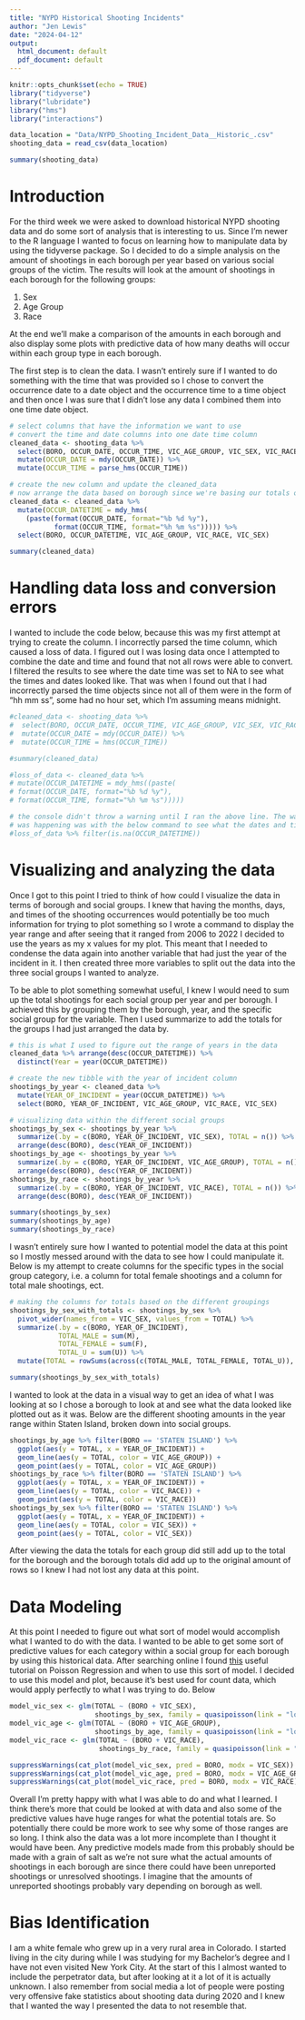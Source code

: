 ---
title: "NYPD Historical Shooting Incidents"
author: "Jen Lewis"
date: "2024-04-12"
output:
  html_document: default
  pdf_document: default
---

```{r setup, include=FALSE}

knitr::opts_chunk$set(echo = TRUE)
library("tidyverse")
library("lubridate")
library("hms")
library("interactions")

data_location = "Data/NYPD_Shooting_Incident_Data__Historic_.csv"
shooting_data = read_csv(data_location)

summary(shooting_data)

```

# Introduction

For the third week we were asked to download historical NYPD shooting data and do some sort of analysis that is interesting to us. Since I'm newer to the R language I wanted to focus on learning how to manipulate data by using the tidyverse package. So I decided to do a simple analysis on the amount of shootings in each borough per year based on various social groups of the victim. The results will look at the amount of shootings in each borough for the following groups:
  
  1. Sex
  2. Age Group
  3. Race

At the end we'll make a comparison of the amounts in each borough and also display some plots with predictive data of how many deaths will occur within each group type in each borough.

The first step is to clean the data. I wasn't entirely sure if I wanted to do something with the time that was provided so I chose to convert the occurrence date to a date object and the occurrence time to a time object and then once I was sure that I didn't lose any data I combined them into one time date object.

```{r cleaning_data, include=TRUE}

# select columns that have the information we want to use
# convert the time and date columns into one date time column
cleaned_data <- shooting_data %>% 
  select(BORO, OCCUR_DATE, OCCUR_TIME, VIC_AGE_GROUP, VIC_SEX, VIC_RACE) %>%  
  mutate(OCCUR_DATE = mdy(OCCUR_DATE)) %>%
  mutate(OCCUR_TIME = parse_hms(OCCUR_TIME))

# create the new column and update the cleaned_data
# now arrange the data based on borough since we're basing our totals off of it
cleaned_data <- cleaned_data %>% 
  mutate(OCCUR_DATETIME = mdy_hms(
    (paste(format(OCCUR_DATE, format="%b %d %y"), 
           format(OCCUR_TIME, format="%h %m %s"))))) %>% 
  select(BORO, OCCUR_DATETIME, VIC_AGE_GROUP, VIC_RACE, VIC_SEX)

summary(cleaned_data)

```

# Handling data loss and conversion errors

I wanted to include the code below, because this was my first attempt at trying to create the column. I incorrectly parsed the time column, which caused a loss of data. I figured out I was losing data once I attempted to combine the date and time and found that not all rows were able to convert. I filtered the results to see where the date time was set to NA to see what the times and dates looked like. That was when I found out that I had incorrectly parsed the time objects since not all of them were in the form of "hh mm ss", some had no hour set, which I'm assuming means midnight. 

``` {r data_loss, include=TRUE}

#cleaned_data <- shooting_data %>% 
#  select(BORO, OCCUR_DATE, OCCUR_TIME, VIC_AGE_GROUP, VIC_SEX, VIC_RACE) %>%  
#  mutate(OCCUR_DATE = mdy(OCCUR_DATE)) %>%
#  mutate(OCCUR_TIME = hms(OCCUR_TIME))

#summary(cleaned_data)

#loss_of_data <- cleaned_data %>% 
# mutate(OCCUR_DATETIME = mdy_hms((paste(
# format(OCCUR_DATE, format="%b %d %y"), 
# format(OCCUR_TIME, format="%h %m %s")))))

# the console didn't throw a warning until I ran the above line. The way I determined what 
# was happening was with the below command to see what the dates and times looked like.
#loss_of_data %>% filter(is.na(OCCUR_DATETIME))

```

# Visualizing and analyzing the data

Once I got to this point I tried to think of how could I visualize the data in terms of borough and social groups. I knew that having the months, days, and times of the shooting occurrences would potentially be too much information for trying to plot something so I wrote a command to display the year range and after seeing that it ranged from 2006 to 2022 I decided to use the years as my x values for my plot. This meant that I needed to condense the data again into another variable that had just the year of the incident in it. I then created three more variables to split out the data into the three social groups I wanted to analyze. 

To be able to plot something somewhat useful, I knew I would need to sum up the total shootings for each social group per year and per borough. I achieved this by grouping them by the borough, year, and the specific social group for the variable. Then I used summarize to add the totals for the groups I had just arranged the data by.

```{r vizualizing_data, include=TRUE}

# this is what I used to figure out the range of years in the data
cleaned_data %>% arrange(desc(OCCUR_DATETIME)) %>% 
  distinct(Year = year(OCCUR_DATETIME)) 

# create the new tibble with the year of incident column
shootings_by_year <- cleaned_data %>% 
  mutate(YEAR_OF_INCIDENT = year(OCCUR_DATETIME)) %>% 
  select(BORO, YEAR_OF_INCIDENT, VIC_AGE_GROUP, VIC_RACE, VIC_SEX)

# visualizing data within the different social groups
shootings_by_sex <- shootings_by_year %>% 
  summarize(.by = c(BORO, YEAR_OF_INCIDENT, VIC_SEX), TOTAL = n()) %>% 
  arrange(desc(BORO), desc(YEAR_OF_INCIDENT))
shootings_by_age <- shootings_by_year %>% 
  summarize(.by = c(BORO, YEAR_OF_INCIDENT, VIC_AGE_GROUP), TOTAL = n()) %>% 
  arrange(desc(BORO), desc(YEAR_OF_INCIDENT))
shootings_by_race <- shootings_by_year %>% 
  summarize(.by = c(BORO, YEAR_OF_INCIDENT, VIC_RACE), TOTAL = n()) %>% 
  arrange(desc(BORO), desc(YEAR_OF_INCIDENT))

summary(shootings_by_sex)
summary(shootings_by_age)
summary(shootings_by_race)

```
I wasn't entirely sure how I wanted to potential model the data at this point so I mostly messed around with the data to see how I could manipulate it. Below is my attempt to create columns for the specific types in the social group category, i.e. a column for total female shootings and a column for total male shootings, ect.

```{r, creating_total_columns, include=TRUE}

# making the columns for totals based on the different groupings
shootings_by_sex_with_totals <- shootings_by_sex %>% 
  pivot_wider(names_from = VIC_SEX, values_from = TOTAL) %>% 
  summarize(.by = c(BORO, YEAR_OF_INCIDENT), 
            TOTAL_MALE = sum(M), 
            TOTAL_FEMALE = sum(F), 
            TOTAL_U = sum(U)) %>%
  mutate(TOTAL = rowSums(across(c(TOTAL_MALE, TOTAL_FEMALE, TOTAL_U)), na.rm=TRUE))

summary(shootings_by_sex_with_totals)

```

I wanted to look at the data in a visual way to get an idea of what I was looking at so I chose a borough to look at and see what the data looked like plotted out as it was. Below are the different shooting amounts in the year range within Staten Island, broken down into social groups.

```{r, analyzing_data, include=TRUE}

shootings_by_age %>% filter(BORO == 'STATEN ISLAND') %>% 
  ggplot(aes(y = TOTAL, x = YEAR_OF_INCIDENT)) + 
  geom_line(aes(y = TOTAL, color = VIC_AGE_GROUP)) + 
  geom_point(aes(y = TOTAL, color = VIC_AGE_GROUP))
shootings_by_race %>% filter(BORO == 'STATEN ISLAND') %>% 
  ggplot(aes(y = TOTAL, x = YEAR_OF_INCIDENT)) + 
  geom_line(aes(y = TOTAL, color = VIC_RACE)) + 
  geom_point(aes(y = TOTAL, color = VIC_RACE))
shootings_by_sex %>% filter(BORO == 'STATEN ISLAND') %>% 
  ggplot(aes(y = TOTAL, x = YEAR_OF_INCIDENT)) + 
  geom_line(aes(y = TOTAL, color = VIC_SEX)) + 
  geom_point(aes(y = TOTAL, color = VIC_SEX))

```

After viewing the data the totals for each group did still add up to the total for the borough and the borough totals did add up to the original amount of rows so I knew I had not lost any data at this point.

# Data Modeling

At this point I needed to figure out what sort of model would accomplish what I wanted to do with the data. I wanted to be able to get some sort of predictive values for each category within a social group for each borough by using this historical data. After searching online I found [this](https://www.dataquest.io/blog/tutorial-poisson-regression-in-r/) useful tutorial on Poisson Regression and when to use this sort of model. I decided to use this model and plot, because it's best used for count data, which would apply perfectly to what I was trying to do. Below

```{r, modeling_data, include=TRUE}

model_vic_sex <- glm(TOTAL ~ (BORO + VIC_SEX), 
                     shootings_by_sex, family = quasipoisson(link = "log"))
model_vic_age <- glm(TOTAL ~ (BORO + VIC_AGE_GROUP), 
                     shootings_by_age, family = quasipoisson(link = "log"))
model_vic_race <- glm(TOTAL ~ (BORO + VIC_RACE), 
                      shootings_by_race, family = quasipoisson(link = "log"))

suppressWarnings(cat_plot(model_vic_sex, pred = BORO, modx = VIC_SEX))
suppressWarnings(cat_plot(model_vic_age, pred = BORO, modx = VIC_AGE_GROUP))
suppressWarnings(cat_plot(model_vic_race, pred = BORO, modx = VIC_RACE))

```

Overall I'm pretty happy with what I was able to do and what I learned. I think there's more that could be looked at with data and also some of the predictive values have huge ranges for what the potential totals are. So potentially there could be more work to see why some of those ranges are so long. I think also the data was a lot more incomplete than I thought it would have been. Any predictive models made from this probably should be made with a grain of salt as we're not sure what the actual amounts of shootings in each borough are since there could have been unreported shootings or unresolved shootings. I imagine that the amounts of unreported shootings probably vary depending on borough as well.

# Bias Identification

I am a white female who grew up in a very rural area in Colorado. I started living in the city during while I was studying for my Bachelor's degree and I have not even visited New York City. At the start of this I almost wanted to include the perpetrator data, but after looking at it a lot of it is actually unknown. I also remember from social media a lot of people were posting very offensive fake statistics about shooting data during 2020 and I knew that I wanted the way I presented the data to not resemble that.